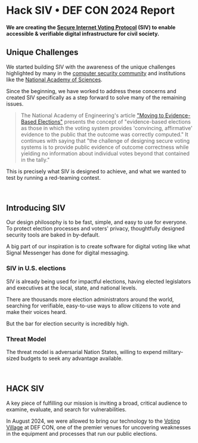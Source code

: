 # Hack SIV • DEF CON 2024 Report

#### We are creating the [Secure Internet Voting Protocol](https://siv.org/protocol) (SIV) to enable accessible & verifiable digital infrastructure for civil society.

## Unique Challenges

We started building SIV with the awareness of the unique challenges highlighted by many in the [computer security community](https://verifiedvoting.org/internet-voting-faq/) and institutions like the [National Academy of Sciences](https://www.nationalacademies.org/news/2018/09/securing-the-vote-new-report).

Since the beginning, we have worked to address these concerns and created SIV specifically as a step forward to solve many of the remaining issues.

> The National Academy of Engineering's article ["Moving to Evidence-Based Elections"](https://www.nationalacademies.org/news/2023/03/moving-to-evidence-based-elections#_ftn4) presents the concept of "evidence-based elections as those in which the voting system provides 'convincing, affirmative' evidence to the public that the outcome was correctly computed." It continues with saying that "the challenge of designing secure voting systems is to provide public evidence of outcome correctness while yielding no information about individual votes beyond that contained in the tally."

This is precisely what SIV is designed to achieve, and what we wanted to test by running a red-teaming contest.

<br />

<h2 class="text-[1.8rem] font-bold text-black mb-8 mt-12 relative after:content-[''] after:absolute after:bottom-[-12px] after:left-0 after:w-full after:h-[1px] after:bg-[#1a5fb4] after:opacity-20">
  Introducing SIV
</h2>

Our design philosophy is to be fast, simple, and easy to use for everyone. To protect election processes and voters' privacy, thoughtfully designed security tools are baked in by-default.

A big part of our inspiration is to create software for digital voting like what Signal Messenger has done for digital messaging.

<h3 class="text-[1.4rem] font-semibold text-black mt-10 mb-6">
  SIV in U.S. elections
</h3>

SIV is already being used for impactful elections, having elected legislators and executives at the local, state, and national levels.

There are thousands more election administrators around the world, searching for verifiable, easy-to-use ways to allow citizens to vote and make their voices heard.

But the bar for election security is incredibly high.

<h3 class="text-[1.4rem] font-semibold text-black mt-10 mb-6">Threat Model</h3>

The threat model is adversarial Nation States, willing to expend military-sized budgets to seek any advantage available.

<br />

<h2 class="text-[1.8rem] font-bold text-black mb-8 mt-12 relative after:content-[''] after:absolute after:bottom-[-12px] after:left-0 after:w-full after:h-[1px] after:bg-[#1a5fb4] after:opacity-20">
  HACK SIV
</h2>

A key piece of fulfilling our mission is inviting a broad, critical audience to examine, evaluate, and search for vulnerabilities.

In August 2024, we were allowed to bring our technology to the [Voting Village](https://votingvillage.org) at DEF CON, one of the premier venues for uncovering weaknesses in the equipment and processes that run our public elections.
